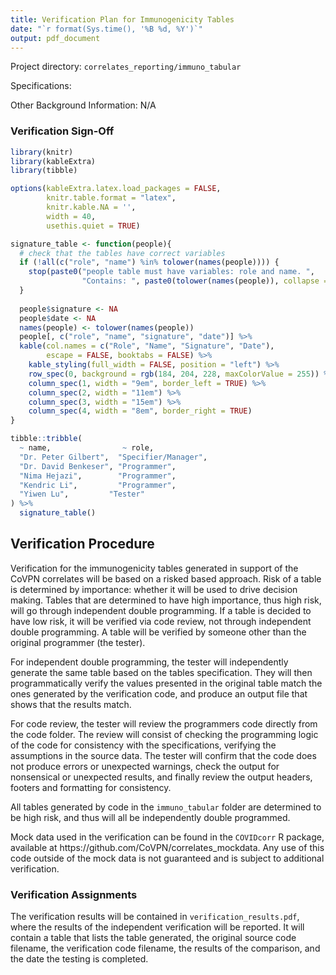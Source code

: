 ```yaml
---
title: Verification Plan for Immunogenicity Tables
date: "`r format(Sys.time(), '%B %d, %Y')`"
output: pdf_document
---
```


Project directory: `correlates_reporting/immuno_tabular`

Specifications:

Other Background Information: N/A

### Verification  Sign-Off

```r
library(knitr)
library(kableExtra)
library(tibble)

options(kableExtra.latex.load_packages = FALSE, 
        knitr.table.format = "latex",
        knitr.kable.NA = '',
        width = 40,
        usethis.quiet = TRUE)

signature_table <- function(people){
  # check that the tables have correct variables
  if (!all(c("role", "name") %in% tolower(names(people)))) {
    stop(paste0("people table must have variables: role and name. ",
                "Contains: ", paste0(tolower(names(people)), collapse = ", ")))
  }
  
  people$signature <- NA
  people$date <- NA
  names(people) <- tolower(names(people))
  people[, c("role", "name", "signature", "date")] %>% 
  kable(col.names = c("Role", "Name", "Signature", "Date"),
        escape = FALSE, booktabs = FALSE) %>% 
    kable_styling(full_width = FALSE, position = "left") %>% 
    row_spec(0, background = rgb(184, 204, 228, maxColorValue = 255)) %>% 
    column_spec(1, width = "9em", border_left = TRUE) %>% 
    column_spec(2, width = "11em") %>% 
    column_spec(3, width = "15em") %>% 
    column_spec(4, width = "8em", border_right = TRUE)
}

tibble::tribble(
  ~ name,                ~ role,
  "Dr. Peter Gilbert",  "Specifier/Manager",
  "Dr. David Benkeser", "Programmer",
  "Nima Hejazi",        "Programmer",
  "Kendric Li",         "Programmer",
  "Yiwen Lu",         "Tester" 
) %>% 
  signature_table()

```

## Verification Procedure

Verification for the immunogenicity tables generated in support of the CoVPN correlates will be based on a risked based approach. Risk of a table is determined by importance: whether it will be used to drive decision making. Tables that are determined to have high importance, thus high risk, will go through independent double programming. If a table is decided to have low risk, it will be verified via code review, not through independent double programming. A table will be verified by someone other than the original programmer (the tester). 

For independent double programming, the tester will independently generate the same table based on the tables specification. They will then programmatically verify the values presented in the original table match the ones generated by the verification code, and produce an output file that shows that the results match. 

For code review, the tester will review the programmers code directly from the code folder. The review will consist of checking the programming logic of the code for consistency with the specifications, verifying the assumptions in the source data. The tester will confirm that the code does not produce errors or unexpected warnings, check the output for nonsensical or unexpected results, and finally review the output headers, footers and formatting for consistency.

All tables generated by code in the `immuno_tabular` folder are determined to be high risk, and thus will all be independently double programmed.

Mock data used in the verification can be found in the `COVIDcorr` R package, available at https://github.com/CoVPN/correlates_mockdata. Any use of this code outside of the mock data is not guaranteed and is subject to additional verification.

### Verification Assignments

The verification results will be contained in `verification_results.pdf`, where the results of the independent verification will be reported. It will contain a table that lists the table generated, the original source code filename, the verification code filename, the results of the comparison, and the date the testing is completed.

